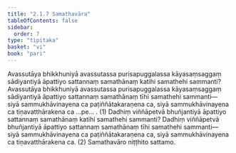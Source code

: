 ```yaml
---
title: "2.1.7 Samathavāra"
tableOfContents: false
sidebar:
  order: 7
type: "tipitaka"
basket: "vi"
book: "pari"
---
```



<DynamicBreadcrumb />

<Division number="245" book="pari" e="ch" v="5" p="143">

<Paragraph number="1003" book="pari">
Avassutāya bhikkhuniyā avassutassa purisapuggalassa kāyasaṃsaggaṃ sādiyantiyā āpattiyo sattannaṃ samathānaṃ katihi samathehi sammanti? Avassutāya bhikkhuniyā avassutassa purisapuggalassa kāyasaṃsaggaṃ sādiyantiyā āpattiyo sattannaṃ samathānaṃ tīhi samathehi sammanti—  siyā sammukhāvinayena ca paṭiññātakaraṇena ca, siyā sammukhāvinayena ca tiṇavatthārakena ca …pe… . (1)
</Paragraph>

<Paragraph number="1004" book="pari">
Dadhiṃ viññāpetvā bhuñjantiyā āpattiyo sattannaṃ samathānaṃ katihi samathehi sammanti? Dadhiṃ viññāpetvā bhuñjantiyā āpattiyo sattannaṃ samathānaṃ tīhi samathehi sammanti—  siyā sammukhāvinayena ca paṭiññātakaraṇena ca, siyā sammukhāvinayena ca tiṇavatthārakena ca. (2)

</Paragraph>
</Division>

<Paragraph number="1005" type="center" book="pari">
Samathavāro niṭṭhito sattamo.
</Paragraph>